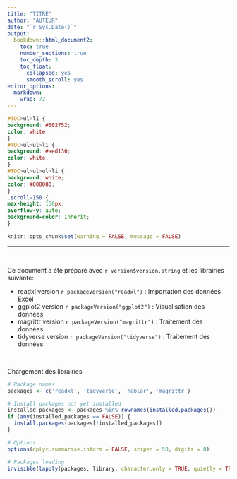 ```yaml
---
title: "TITRE"
author: "AUTEUR"
date: "`r Sys.Date()`"
output:
  bookdown::html_document2:
    toc: true
    number_sections: true
    toc_depth: 3
    toc_float:
      collapsed: yes
      smooth_scroll: yes
editor_options: 
  markdown: 
    wrap: 72
---
```


```css
#TOC>ul>li {
background: #002752;
color: white;
}
#TOC>ul>ul>li {
background: #aed136;
color: white;
}
#TOC>ul>ul>ul>li {
background: white;
color: #808080;
}
.scroll-150 {
max-height: 150px;
overflow-y: auto;
background-color: inherit;
}
```

```{=html}
<style>
h1.title{
font-size: 38px !important;
color: #aed136 !important;
}
h1{
font-size: 28px !important;
color: #002752 !important;
}
h2{
font-size: 25px !important;
color: #75aa41 !important;
}
h3{
font-size: 20px !important;
color: #808080 !important;
}
</style>
```

```r
knitr::opts_chunk$set(warning = FALSE, message = FALSE)
```

------------------------------------------------------------------------

 

Ce document a été préparé avec `r version$version.string` et les
librairies suivante:

-   readxl version `r packageVersion("readxl")` : Importation des
    données Excel
-   ggplot2 version `r packageVersion("ggplot2")` : Visualisation des
    données
-   magrittr version `r packageVersion("magrittr")` : Traitement des
    données
-   tidyverse version `r packageVersion("tidyverse")` : Traitement des
    données

 

Chargement des librairies

```r
# Package names
packages <- c('readxl', 'tidyverse', 'hablar', 'magrittr')

# Install packages not yet installed
installed_packages <- packages %in% rownames(installed.packages())
if (any(installed_packages == FALSE)) {
  install.packages(packages[!installed_packages])
}

# Options
options(dplyr.summarise.inform = FALSE, scipen = 50, digits = 8)

# Packages loading
invisible(lapply(packages, library, character.only = TRUE, quietly = TRUE))
```

 
